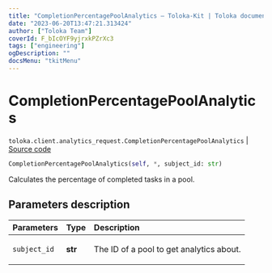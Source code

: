 ```yaml
---
title: "CompletionPercentagePoolAnalytics — Toloka-Kit | Toloka documentation"
date: "2023-06-20T13:47:21.313424"
author: ["Toloka Team"]
coverId: F_bIcOYF9yjrxkPZrXc3
tags: ["engineering"]
ogDescription: ""
docsMenu: "tkitMenu"
---
```


# CompletionPercentagePoolAnalytics

`toloka.client.analytics_request.CompletionPercentagePoolAnalytics` | [Source code](https://github.com/Toloka/toloka-kit/blob/v1.2.0/src/client/analytics_request.py#L111)

```python
CompletionPercentagePoolAnalytics(self, *, subject_id: str)
```

Calculates the percentage of completed tasks in a pool.

## Parameters description

| Parameters | Type | Description |
| :----------| :----| :-----------|
`subject_id`|**str**|<p>The ID of a pool to get analytics about.</p>